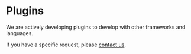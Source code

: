 
# Plugins


<Callout variant='info' title='Coming Soon'>

We are actively developing plugins to develop with other frameworks and languages.

If you have a specific request, please [contact us](https://thirdweb.com/contact).

 </Callout>